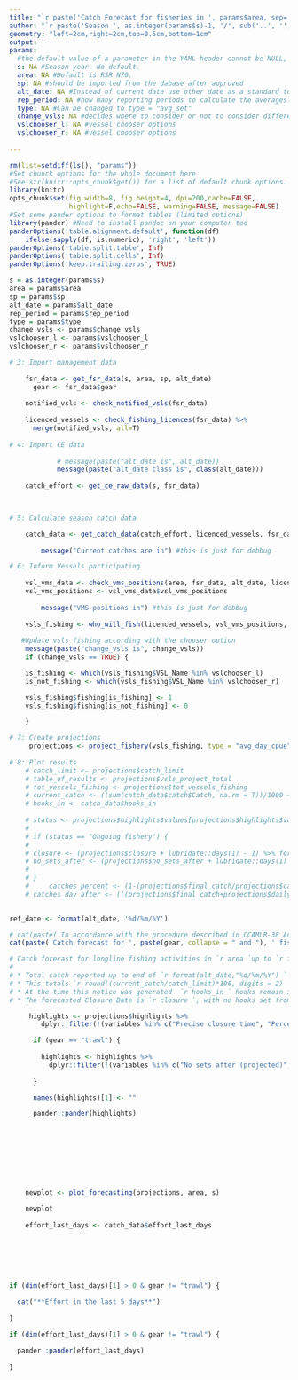 ```yaml
---
title: "`r paste('Catch Forecast for fisheries in ', params$area, sep='') `"
author: "`r paste('Season ', as.integer(params$s)-1, '/', sub('..', '', as.character(params$s) ), sep='') `"
geometry: "left=2cm,right=2cm,top=0.5cm,bottom=1cm"
output: 
params:
  #the default value of a parameter in the YAML header cannot be NULL, so we’ve used NA as the default value
  s: NA #Season year. No default.
  area: NA #Default is RSR N70. 
  sp: NA #should be imported from the dabase after approved
  alt_date: NA #Instead of current date use other date as a standard to check for vms presence - could be useful for other areas during the season
  rep_period: NA #how many reporting periods to calculate the averages? Default is NA
  type: NA #Can be changed to type = "avg_set"
  change_vsls: NA #decides where to consider or not to consider different vsls in the projection
  vslchooser_l: NA #vessel chooser options
  vslchooser_r: NA #vessel chooser options
  
---
```


```r
rm(list=setdiff(ls(), "params"))
#Set chunck options for the whole document here
#See str(knitr::opts_chunk$get()) for a list of default chunk options.
library(knitr)
opts_chunk$set(fig.width=8, fig.height=4, dpi=200,cache=FALSE,
               highlight=F,echo=FALSE, warning=FALSE, message=FALSE)
#Set some pander options to format tables (limited options)
library(pander) #Need to install pandoc on your computer too
panderOptions('table.alignment.default', function(df)
    ifelse(sapply(df, is.numeric), 'right', 'left'))
panderOptions('table.split.table', Inf)
panderOptions('table.split.cells', Inf)
panderOptions('keep.trailing.zeros', TRUE)

s = as.integer(params$s)
area = params$area
sp = params$sp
alt_date = params$alt_date
rep_period = params$rep_period
type = params$type
change_vsls <- params$change_vsls
vslchooser_l <- params$vslchooser_l
vslchooser_r <- params$vslchooser_r

```

```r

# 3: Import management data
    
    fsr_data <- get_fsr_data(s, area, sp, alt_date)
      gear <- fsr_data$gear
      
    notified_vsls <- check_notified_vsls(fsr_data)
    
    licenced_vessels <- check_fishing_licences(fsr_data) %>% 
      merge(notified_vsls, all=T)
    
# 4: Import CE data
    
            # message(paste("alt_date is", alt_date))
            message(paste("alt_date class is", class(alt_date)))
    
    catch_effort <- get_ce_raw_data(s, fsr_data)

      
```

```r
        
# 5: Calculate season catch data

    catch_data <- get_catch_data(catch_effort, licenced_vessels, fsr_data, rep_period)
    
        message("Current catches are in") #this is just for debbug

# 6: Inform Vessels participating
    
    vsl_vms_data <- check_vms_positions(area, fsr_data, alt_date, licenced_vessels)
    vsl_vms_positions <- vsl_vms_data$vsl_vms_positions
    
        message("VMS positions in") #this is just for debbug
    
    vsls_fishing <- who_will_fish(licenced_vessels, vsl_vms_positions, catch_data, fsr_data, alt_date)
    
   #Update vsls fishing according with the chooser option
    message(paste("change_vsls is", change_vsls))
    if (change_vsls == TRUE) {

    is_fishing <- which(vsls_fishing$VSL_Name %in% vslchooser_l)
    is_not_fishing <- which(vsls_fishing$VSL_Name %in% vslchooser_r)

    vsls_fishing$fishing[is_fishing] <- 1
    vsls_fishing$fishing[is_not_fishing] <- 0

    }

# 7: Create projections
     projections <- project_fishery(vsls_fishing, type = "avg_day_cpue", fsr_data, catch_data, days_project=100, alt_date, vsl_vms_data)
     
# 8: Plot results
    # catch_limit <- projections$catch_limit
    # table_of_results <- projections$vsls_project_total
    # tot_vessels_fishing <- projections$tot_vessels_fishing
    # current_catch <- ((sum(catch_data$catch$Catch, na.rm = T))/1000 + fsr_data$catch_reallocated) %>%  round(digits = 2)
    # hooks_in <- catch_data$hooks_in
  
    # status <- projections$highlights$values[projections$highlights$variables == "Status"]
    # 
    # if (status == "Ongoing fishery") {
    #   
    # closure <- (projections$closure + lubridate::days(1) - 1) %>% format("%d/%m/%Y %H:%M")
    # no_sets_after <- (projections$no_sets_after + lubridate::days(1) - 1) %>% format("%d/%m/%Y %H:%M")
    # 
    # }
    #     catches_percent <- (1-(projections$final_catch/projections$catch_limit))*100
    # catches_day_after <- (((projections$final_catch+projections$daily_catch)/projections$catch_limit)-1)*100
     


```

```r

ref_date <- format(alt_date, '%d/%m/%Y')

# cat(paste('In accordance with the procedure described in CCAMLR-38 Annex 8 the Secretariat advises the following forecast for longline fisheries in ', area, ' for the ', s-1, '/', sub('..', '', as.character(s) ),' season:', sep=''))
cat(paste('Catch forecast for ', paste(gear, collapse = " and "), ' fishing activities in ', area, ' for the ', as.integer(s)-1, '/', sub('..', '', as.character(s) ),' season, up to ', ref_date, ':',sep=''))

# Catch forecast for longline fishing activities in `r area `up to `r format(alt_date,"%d/%m/%Y") `.  
#    
# * Total catch reported up to end of `r format(alt_date,"%d/%m/%Y") ` is `r current_catch ` tonnes.  
# * This totals `r round((current_catch/catch_limit)*100, digits = 2) `% of the Catch Limit of  `r catch_limit ` tonnes.  
# * At the time this notice was generated  `r hooks_in ` hooks remain in the water.  
# * The forecasted Closure Date is `r closure `, with no hooks set from `r no_sets_after ` and the predicted catch will be `r round(projections$final_catch, digits =2) `.
```

```r

     highlights <- projections$highlights %>% 
        dplyr::filter(!(variables %in% c("Precise closure time", "Percentage if close 1 more day", "Number of hooks in the water", "Percentage below catch limit")))

      if (gear == "trawl") {
        
        highlights <- highlights %>% 
          dplyr::filter(!(variables %in% c("No sets after (projected)", "Expected catch of hooks in the water (tonnes)")))
        
      }

      names(highlights)[1] <- ""

      pander::pander(highlights)
    
```
<br><br><br><br><br>  
     
```r
    newplot <- plot_forecasting(projections, area, s)

    newplot
    
    effort_last_days <- catch_data$effort_last_days
    
```
<br>  
<br>  

```r


if (dim(effort_last_days)[1] > 0 & gear != "trawl") {
  
  cat("**Effort in the last 5 days**")
  
}

```

```r

if (dim(effort_last_days)[1] > 0 & gear != "trawl") {

  pander::pander(effort_last_days)
  
}

```